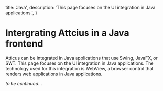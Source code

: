   title: 'Java',
  description:
    'This page focuses on the UI integration in Java applications.',
}

# Intergrating Attcius in a Java frontend

Atticus can be integrated in Java applications that use Swing, JavaFX, or SWT. This page focuses on the UI integration in Java applications. The technology used for this integration is WebView, a browser control that renders web applications in Java applications.

_to be continued..._
